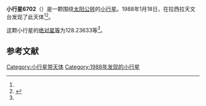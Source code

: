 {{Infobox planet
| bgcolour = #FFFFC0
| name = 6702
| symbol = 
| image = 
| caption = 
| discovery = yes
| discovery_ref = 
| discoverer = {{link-en|亨利·德波鸿诺|Henri Debehogne}}
| discovery_site = [[拉西拉天文台|拉西拉天文台]] 
| discovered = 1988年1月18日
| designations = yes
| mp_name = 
| named_after = 
| alt_names = 1988 BP3/ 1990 SW2
| mp_category = [[主带小行星|主带小行星]]
| orbit_ref = <ref name="a">[http://ssd.jpl.nasa.gov/sbdb.cgi?sstr=6702 6702] {{Wayback|url=http://ssd.jpl.nasa.gov/sbdb.cgi?sstr=6702 |date=20110610050658 }}，小行星數據庫瀏覽器（JPL Small-Body Database Browser）－[[美国国家航空航天局|美国国家航空航天局]]喷气推进实验室</ref>
| epoch = 2456400.5 (2013年4月18日更新)
| aphelion = {{convert|3.0609230|AU|km|3|abbr=on|lk=out}}
| perihelion = {{convert|2.3355226|AU|km|3|abbr=on}}
| semimajor = {{convert|2.6982228|AU|km|3|abbr=on}}
| eccentricity = 0.1344219
| period = 1618.881846 [[日|日]]<br />4.43[[儒略年|儒略年]]
| avg_speed = 
| inclination = 7.75334
| asc_node = 161.21268
| mean_anomaly = 
| arg_peri = 128.23633
| satellites = 
| physical_characteristics = yes
| dimensions = 
| mass = 
| density = 
| surface_grav = 
| escape_velocity = 
| sidereal_day = 
| axial_tilt = 
| pole_ecliptic_lat = 
| pole_ecliptic_lon = 
| albedo = 
| temperatures= 
| temp_name1 = 
| mean_temp_1 = 
| max_temp_1 = 
| temp_name2 = 
| max_temp_2 = 
| spectral_type = 
| abs_magnitude = 128.23633
}}

'''小行星6702'''（{{lang-en|6702}}）是一颗围绕[[太阳|太阳]][[公转|公转]]的[[小行星|小行星]]。1988年1月18日，{{link-en|亨利·德波鸿诺|Henri Debehogne}}在拉西拉天文台发现了此天体<ref name="a" /><ref>{{cite news|title=小行星列表|url=http://cfa-www.harvard.edu/iau/lists/NumberedMPs.txt|accessdate=2013-07-08|newspaper=哈佛大学|archive-date=2008-05-17|archive-url=https://web.archive.org/web/20080517010638/http://cfa-www.harvard.edu/iau/lists/NumberedMPs.txt|dead-url=no}}</ref>。

这颗小行星的[[绝对星等|绝对星等]]为128.23633等<ref name="a" />。

==参考文献==
{{reflist}}
{{Minor Planet Number|[[小行星6701|小行星6701]]|[[小行星6703|小行星6703]]}}

{{小天体}}

[[Category:小行星带天体|Category:小行星带天体]]
[[Category:1988年发现的小行星|Category:1988年发现的小行星]]

{{asteroid-stub}}